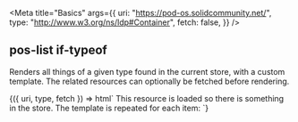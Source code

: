 

<Meta
  title="Basics"
  args={{
    uri: "https://pod-os.solidcommunity.net/",
    type: "http://www.w3.org/ns/ldp#Container",
    fetch: false,
  }}
/>

## pos-list if-typeof

Renders all things of a given type found in the current store, with a custom
template. The related resources can optionally be fetched before rendering.

<Canvas withSource="open">
  <Story name="pos-list if-typeof">
    {({ uri, type, fetch }) => html`
      <pos-resource uri=${uri}>
        This resource is loaded so there is something in the store.
      </pos-resource>
      The template is repeated for each item:
      <pos-list all-from-store if-typeof=${type} ?fetch=${fetch}>
        <template> :-) </template>
      </pos-list>
    `}
  </Story>
</Canvas>
